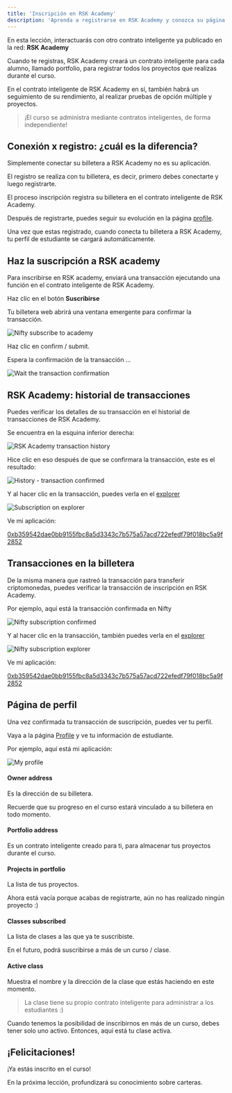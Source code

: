 ```yaml
---
title: 'Inscripción en RSK Academy'
description: 'Aprenda a registrarse en RSK Academy y conozca su página de perfil'
---
```


En esta lección, interactuarás con otro contrato inteligente ya publicado en la red: **RSK Academy**

Cuando te registras,
RSK Academy creará un contrato inteligente para cada alumno, llamado portfolio,
para registrar todos los proyectos que realizas durante el curso.

En el contrato inteligente de RSK Academy en sí, también habrá un seguimiento de su rendimiento,
al realizar pruebas de opción múltiple y proyectos.

> ¡El curso se administra mediante contratos inteligentes, de forma independiente!

## Conexión x registro: ¿cuál es la diferencia?

Simplemente conectar su billetera a RSK Academy no es su aplicación.

El registro se realiza con tu billetera, es decir,
primero debes conectarte y luego registrarte.

El proceso inscripción registra su billetera en el contrato inteligente de RSK Academy.

Después de registrarte, puedes seguir su evolución en la página [profile](/profile).

Una vez que estas registrado,
cuando conecta tu billetera a RSK Academy,
tu perfil de estudiante se cargará automáticamente.

## Haz la suscripción a RSK academy

Para inscribirse en RSK academy,
enviará una transacción ejecutando una función en el contrato inteligente de RSK Academy.

Haz clic en el botón **Suscribirse**

<SubscribeAcademy contractName='Developer' />

Tu billetera web abrirá una ventana emergente para confirmar la transacción.

![Nifty subscribe to academy](/img/courses/dev/01/subscribe-to-academy/image-01.png)

Haz clic en confirm / submit.

Espera la confirmación de la transacción ...

![Wait the transaction confirmation](/img/courses/dev/01/subscribe-to-academy/image-02.png)

## RSK Academy: historial de transacciones

Puedes verificar los detalles de su transacción en el historial de transacciones de RSK Academy.

Se encuentra en la esquina inferior derecha:

![RSK Academy transaction history](/img/courses/dev/01/subscribe-to-academy/image-03.png)

Hice clic en eso después de que se confirmara la transacción, este es el resultado:

![History - transaction confirmed](/img/courses/dev/01/subscribe-to-academy/image-04.png)

Y al hacer clic en la transacción,
puedes verla en el [explorer](https://explorer.testnet.rsk.co/)

![Subscription on explorer](/img/courses/dev/01/subscribe-to-academy/image-05.png)

Ve mi aplicación:

[0xb359542dae0bb9155fbc8a5d3343c7b575a57acd722efedf79f018bc5a9f2852](https://explorer.testnet.rsk.co/tx/0xb359542dae0bb9155fbc8a5d3343c7b575a57acd722efedf79f018bc5a9f2852)

## Transacciones en la billetera

De la misma manera que rastreó la transacción para transferir criptomonedas,
puedes verificar la transacción de inscripción en RSK Academy.

Por ejemplo, aquí está la transacción confirmada en Nifty

![Nifty subscription confirmed](/img/courses/dev/01/subscribe-to-academy/image-02.png)

Y al hacer clic en la transacción,
también puedes verla en el [explorer](https://explorer.testnet.rsk.co/)

![Nifty subscription explorer](/img/courses/dev/01/subscribe-to-academy/image-03.png)

Ve mi aplicación:

[0xb359542dae0bb9155fbc8a5d3343c7b575a57acd722efedf79f018bc5a9f2852](https://explorer.testnet.rsk.co/tx/0xb359542dae0bb9155fbc8a5d3343c7b575a57acd722efedf79f018bc5a9f2852)

## Página de perfil

Una vez confirmada tu transacción de suscripción,
puedes ver tu perfil.

Vaya a la página [Profile](/profile)
y ve tu información de estudiante.

Por ejemplo, aquí está mi aplicación:

![My profile](/img/courses/dev/01/subscribe-to-academy/image-07.png)

#### Owner address

Es la dirección de su billetera.

Recuerde que su progreso en el curso estará vinculado a su billetera en todo momento.

#### Portfolio address

Es un contrato inteligente creado para ti, para almacenar tus proyectos durante el curso.

#### Projects in portfolio

La lista de tus proyectos.

Ahora está vacía porque acabas de registrarte, aún no has realizado ningún proyecto :)

#### Classes subscribed

La lista de clases a las que ya te suscribiste.

En el futuro, podrá suscribirse a más de un curso / clase.

#### Active class

Muestra el nombre y la dirección de la clase que estás haciendo en este momento.

> La clase tiene su propio contrato inteligente para administrar a los estudiantes :)

Cuando tenemos la posibilidad de inscribirnos en más de un curso,
debes tener solo uno activo.
Entonces, aquí está tu clase activa.

## ¡Felicitaciones!

¡Ya estás inscrito en el curso!

En la próxima lección, profundizará su conocimiento sobre carteras.
